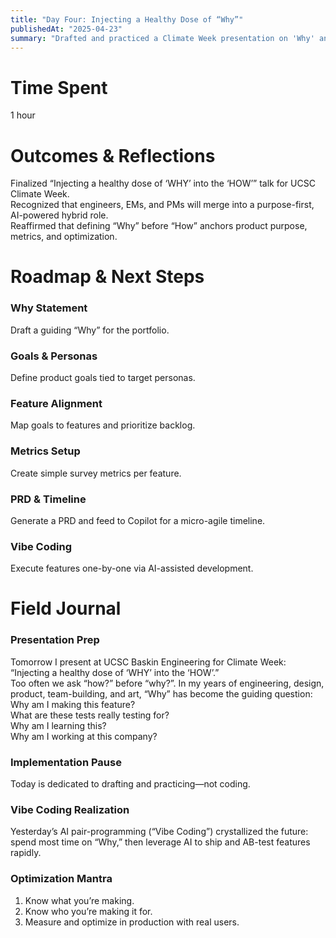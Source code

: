 ```yaml
---
title: "Day Four: Injecting a Healthy Dose of “Why”"
publishedAt: "2025-04-23"
summary: "Drafted and practiced a Climate Week presentation on 'Why' and mapped out a micro-agile, AI-driven roadmap."
---
```


# Time Spent  
1 hour

# Outcomes & Reflections
Finalized “Injecting a healthy dose of ‘WHY’ into the ‘HOW’” talk for UCSC Climate Week.  
Recognized that engineers, EMs, and PMs will merge into a purpose-first, AI-powered hybrid role.  
Reaffirmed that defining “Why” before “How” anchors product purpose, metrics, and optimization.

# Roadmap & Next Steps
### **Why Statement**

Draft a guiding “Why” for the portfolio.  
### **Goals & Personas**

Define product goals tied to target personas.  
### **Feature Alignment**

Map goals to features and prioritize backlog.  
### **Metrics Setup**

Create simple survey metrics per feature.  
### **PRD & Timeline**

Generate a PRD and feed to Copilot for a micro-agile timeline.  
### **Vibe Coding**

Execute features one-by-one via AI-assisted development.

# Field Journal
### Presentation Prep
Tomorrow I present at UCSC Baskin Engineering for Climate Week: “Injecting a healthy dose of ‘WHY’ into the ‘HOW’.”  
Too often we ask “how?” before “why?”. In my years of engineering, design, product, team-building, and art, “Why” has become the guiding question:
Why am I making this feature?  
What are these tests really testing for?  
Why am I learning this?  
Why am I working at this company?

### Implementation Pause
Today is dedicated to drafting and practicing—not coding.

### Vibe Coding Realization
Yesterday’s AI pair-programming (“Vibe Coding”) crystallized the future: spend most time on “Why,” then leverage AI to ship and AB-test features rapidly.

### Optimization Mantra
1. Know what you’re making.  
2. Know who you’re making it for.  
3. Measure and optimize in production with real users.